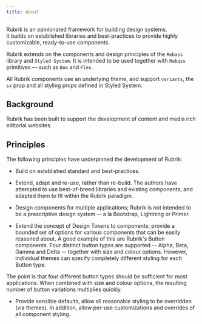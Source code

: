 ```yaml
---
title: About
---
```


Rubrik is an opinionated framework for building design systems.  
It builds on established libraries and best-practices to provide highly customizable, ready-to-use components.


Rubrik extends on the components and design principles of the `Rebass` library and `Styled System`. It is intended to be used together with `Rebass` primitives — such as `Box` and `Flex`.

All Rubrik components use an underlying theme, and support `variants`, the `sx` prop and all styling props defined in Styled System.

## Background

Rubrik has been built to support the development of content and media rich editorial websites.


## Principles

The following principles have underpinned the development of Rubrik:

* Build on established standard and best-practices.  

* Extend, adapt and re-use, rather than re-build.  The authors have attempted to use best-of-breed libraries and existing components, and adapted them to fit within the Rubrik paradigm.

* Design components for multiple applications; Rubrik is not intended to be a prescriptive design system -- a la Bootstrap, Lightning or Primer.  

* Extend the concept of Design Tokens to components; provide a bounded set of options for various components that can be easily reasoned about. A good example of this are Rubrik's Button components. Four distinct button types are supported -- Alpha, Beta, Gamma and Delta -- together with size and colour options. However, individual themes can specify completely different styling for each Button type. 

The point is that four different button types should be sufficient for most applications. When combined with size and colour options, the resulting number of button variations multiplies quickly.


* Provide sensible defaults, allow all reasonable styling to be overridden (via themes). In addition, allow per-use customizations and overrides of all component styling.

